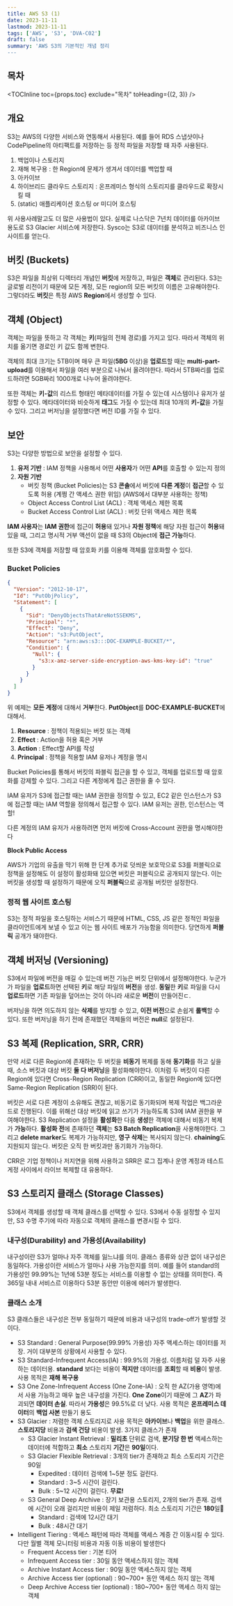 ```yaml
---
title: AWS S3 (1)
date: 2023-11-11
lastmod: 2023-11-11
tags: ['AWS', 'S3', 'DVA-C02']
draft: false
summary: 'AWS S3의 기본적인 개념 정리
---
```


## 목차

<TOCInline toc={props.toc} exclude="목차" toHeading={(2, 3)} />

## 개요

S3는 AWS의 다양한 서비스와 연동해서 사용된다. 예를 들어 RDS 스냅샷이나 CodePipeline의 아티팩트를 저장하는 등 정적 파일을 저장할 때 자주 사용된다.

1. 백업이나 스토리지
2. 재해 복구용 : 한 Region에 문제가 생겨서 데이터를 백업할 때
3. 아카이브
4. 하이브리드 클라우드 스토리지 : 온프레미스 형식의 스토리지를 클라우드로 확장시킬 때
5. (static) 애플리케이션 호스팅 or 미디어 호스팅

위 사용사례말고도 더 많은 사용법이 있다. 실제로 나스닥은 7년치 데이터를 아카이브 용도로 S3 Glacier 서비스에 저장한다. Sysco는 S3로 데이터를 분석하고 비즈니스 인사이트를 얻는다.

## 버킷 (Buckets)

S3은 파일을 최상위 디렉터리 개념인 **버킷**에 저장하고, 파일은 **객체**로 관리된다. S3는 글로벌 리전이기 때문에 모든 계정, 모든 region의 모든 버킷의 이름은 고유해야한다.
그렇더라도 **버킷**은 특정 AWS **Region**에서 생성할 수 있다.

## 객체 (Object)

객체는 파일을 뜻하고 각 객체는 **키**(파일의 전체 경로)를 가지고 있다. 따라서 객체의 위치를 옮기면 경로인 키 값도 함께 변한다.

객체의 최대 크기는 5TB이며 매우 큰 파일(**5BG** 이상)을 **업로드**할 때는 **multi-part-upload**를 이용해서 파일을 여러 부분으로 나눠서 올려야한다.
따라서 5TB짜리를 업로드하려면 5GB짜리 1000개로 나누어 올려야한다.

또한 객체는 **키-값**의 리스트 형태인 메타데이터를 가질 수 있는데 시스템이나 유저가 설정할 수 있다. 메타데이터와 비슷하게 **태그**도 가질 수 있는데 최대 10개의 **키-값**을 가질 수 있다.
그리고 버저닝을 설정했다면 버전 ID를 가질 수 있다.

## 보안

S3는 다양한 방법으로 보안을 설정할 수 있다.

1. **유저 기반** : IAM 정책을 사용해서 어떤 **사용자**가 어떤 **API**를 호출할 수 있는지 정의
2. **자원 기반**
   - 버킷 정책 (Bucket Policies)는 S3 **콘솔**에서 버킷에 **다른 계정**이 **접근**할 수 있도록 허용 (계쩡 간 액세스 권한 위임) (AWS에서 대부분 사용하는 정책)
   - Object Access Control List (ACL) : 객체 액세스 제한 목록
   - Bucket Access Control List (ACL) : 버킷 단위 액세스 제한 목록

**IAM 사용자**는 **IAM 권한**에 접근이 **허용**돼 있거나 **자원 정책**에 해당 자원 접근이 **허용**돼 있을 때, 그리고 명시적 거부 액션이 없을 때 S3의 Object에 **접근 가능**하다.

또한 S3에 객체를 저장할 때 암호화 키를 이용해 객체를 암호화할 수 있다.

### Bucket Policies

```json:BucketPolicies.json
{
  "Version": "2012-10-17",
  "Id": "PutObjPolicy",
  "Statement": [
    {
      "Sid": "DenyObjectsThatAreNotSSEKMS",
      "Principal": "*",
      "Effect": "Deny",
      "Action": "s3:PutObject",
      "Resource": "arn:aws:s3:::DOC-EXAMPLE-BUCKET/*",
      "Condition": {
        "Null": {
          "s3:x-amz-server-side-encryption-aws-kms-key-id": "true"
        }
      }
    }
  ]
}
```

위 예제는 **모든 계정**에 대해서 **거부**한다. **PutObject**를 **DOC-EXAMPLE-BUCKET**에 대해서.

1. **Resource** : 정책이 적용되는 버킷 또는 객체
2. **Effect** : Action을 허용 혹은 거부
3. **Action** : Effect할 API를 작성
4. **Principal** : 정책을 적용할 IAM 유저나 계정을 명시

Bucket Policies를 통해서 버킷의 파블릭 접근을 할 수 있고, 객체를 업로드할 때 암호화를 강제할 수 있다. 그리고 다른 계정에게 접근 권한을 줄 수 있다.

IAM 유저가 S3에 접근할 때는 IAM 권한을 정의할 수 있고, EC2 같은 인스턴스가 S3에 접근할 때는 IAM 역할을 정의해서 접근할 수 있다.
IAM 유저는 권한, 인스턴스는 역할!

다른 계정의 IAM 유저가 사용하려면 먼저 버킷에 Cross-Account 권한을 명시해야한다

**Block Public Access**

AWS가 기업의 유출을 막기 위해 한 단계 추가로 덧씌운 보호막으로 S3를 퍼블릭으로 정책을 설정해도 이 설정이 활성화돼 있으면 버킷은 퍼블릭으로 공개되지 않는다.
이는 버킷을 생성할 때 설정하기 때문에 오직 **퍼블릭**으로 공개될 버킷만 설정한다.

### 정적 웹 사이트 호스팅

S3는 정적 파일을 호스팅하는 서비스기 때문에 HTML, CSS, JS 같은 정적인 파일을 클라이언트에게 보낼 수 있고 이는 웹 사이트 배포가 가능함을 의미한다.
당연하게 **퍼블릭** 공개가 돼야한다.

## 객체 버저닝 (Versioning)

S3에서 파일에 버전을 매길 수 있는데 버전 기능은 버킷 단위에서 설정해야한다. 누군가가 파일을 **업로드**하면 선택된 **키**로 해당 파일의 **버전**을 생성.
**동일**한 **키**로 파일을 다시 **업로드**하면 기존 파일을 덮어쓰는 것이 아니라 새로운 **버전**이 만들어진ㄷ.

버저닝을 하면 의도하지 않는 **삭제**를 방지할 수 있고, **이전 버전**으로 손쉽게 **롤백**할 수 있다.
또한 버저닝을 하기 전에 존재했던 객체들의 버전은 **null**로 설정된다.

## S3 복제 (Replication, SRR, CRR)

만약 서로 다른 Region에 존재하는 두 버킷을 **비동기** 복제를 동해 **동기화**를 하고 싶을 때, 소스 버킷과 대상 버킷 **둘 다 버저닝**을 활성화해야한다.
이처럼 두 버킷이 다른 Region에 있다면 Cross-Region Replication (CRR)이고, 동일한 Region에 있다면 Same-Region Replication (SRR)이 된다.

버킷은 서로 다른 계정이 소유해도 괜찮고, 비동기로 동기화되며 복제 작업은 백그라운드로 진행된다. 이를 위해선 대상 버킷에 읽고 쓰기가 가능하도록 S3에 IAM 권한을 부여해야한다.
S3 Replication 설정을 **활성화**한 다음 **생성**한 객체에 대해서 비동기 복제가 **가능**하다. **활성화 전**에 존재하던 **객체**는 **S3 Batch Replication**을 사용해야한다.
그리고 **delete marker**도 복제가 가능하지만, **영구 삭제**는 복사되지 않는다.
**chaining**도 지원되지 않는다. 버킷은 오직 한 버킷과만 동기화가 가능하다.

CRR은 기업 정책이나 저지연을 위해 사용하고 SRR은 로그 집계나 운영 계정과 테스트 게정 사이에서 라이브 복제할 대 유용하다.

## S3 스토리지 클래스 (Storage Classes)

S3에서 객체를 생성할 때 객체 클래스를 선택할 수 있다. S3에서 수동 설정할 수 있지만, S3 수명 주기에 따라 자동으로 객체의 클래스를 변경시킬 수 있다.

### 내구성(Durability) and 가용성(Availability)

내구성이란 S3가 얼마나 자주 객체를 잃느냐를 의미. 클래스 종류와 상관 없이 내구성은 동일하다.
가용성이란 서비스가 얼마나 사용 가능한지를 의미. 예를 들어 standard의 가용성인 99.99%는 1년에 53분 정도는 서비스를 이용할 수 없는 상태를 의미한다. 즉 365일 내내 서비스르 이용하다 53분 동안만 이용에 에러가 발생한다.

### 클래스 소개

S3 클래스들은 내구성은 전부 동일하기 때문에 비용과 내구성의 trade-off가 발생할 것이다.

- S3 Standard : General Purpose(99.99% 가용성) 자주 액세스하는 데이터를 저장. 거이 대부분의 상황에서 사용할 수 있다.
- S3 Standard-Infrequent Access(IA) : 99.9%의 가용성. 이름처럼 덜 자주 사용하는 데이터용. **standard** 보다는 비용이 **적지만** 데이터를 **조회**할 때 **비용**이 발생. 사용 목적은 **재해 복구용**
- S3 One Zone-Infrequent Access (One Zone-IA) : 오직 한 AZ(가용 영역)에서 사용 가능하고 매우 높은 내구성을 가진다. **One Zone**이기 때문에 그 **AZ**가 파괴되면 **데이터 손실**. 따라서 **가용성**은 99.5%로 더 낮다. 사용 목적은 **온프레미스 데이터**의 **백업 사본** 만들기 용도
- S3 Glacier : 저렴한 객체 스토리지로 사용 목적은 **아카이브**나 **백업**을 위한 클래스. **스토리지당** 비용과 **검색 건당** 비용이 발생. 3가지 클래스가 존재
  - S3 Glacier Instant Retrieval : **밀리초** 단위로 검색, **분기당 한 번** 액세스하는 데이터에 적합하고 **최소** 스토리지 **기간**은 **90일**이다.
  - S3 Glacier Flexible Retrieval : 3개의 tier가 존재하고 최소 스토리지 기간은 90일
    - Expedited : 데이터 검색에 1~5분 정도 걸린다.
    - Standard : 3~5 시간이 걸린다.
    - Bulk : 5~12 시간이 걸린다. **무료!**
  - S3 General Deep Archive : 장기 보관용 스토리지, 2개의 tier가 존재. 검색에 시간이 오래 걸리지만 비용이 제일 저렴하다. 최소 스토리지 기간은 **180**일
    - Standard : 검색에 12시간 대기
    - Bulk : 48시간 대기
- Intelligent Tiering : 액세스 패턴에 따라 객체를 액세스 계증 간 이동시킬 수 있다. 다만 월별 객체 모니터링 비용과 자동 이동 비용이 발생한다
  - Frequent Access tier : 기본 티어
  - Infrequent Access tier : 30일 동안 액세스하지 않는 객체
  - Archive Instant Access tier : 90일 동안 액세스하지 않는 객체
  - Archive Access tier (optional) : 90~700+ 동안 액세스 하지 않는 객체
  - Deep Archive Access tier (optional) : 180~700+ 동안 액세스 하지 않는 객체
